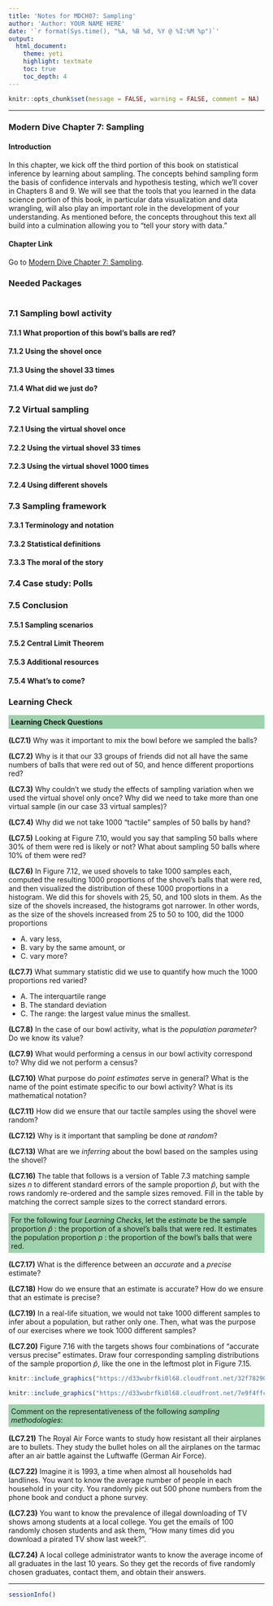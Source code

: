 ```yaml
---
title: 'Notes for MDCH07: Sampling'
author: 'Author: YOUR NAME HERE'
date: '`r format(Sys.time(), "%A, %B %d, %Y @ %I:%M %p")`'
output: 
  html_document: 
    theme: yeti
    highlight: textmate
    toc: true
    toc_depth: 4
---
```


```r
knitr::opts_chunk$set(message = FALSE, warning = FALSE, comment = NA)
```

***

### Modern Dive Chapter 7: Sampling

#### Introduction

In this chapter, we kick off the third portion of this book on statistical inference by learning about sampling. The concepts behind sampling form the basis of confidence intervals and hypothesis testing, which we’ll cover in Chapters 8 and 9. We will see that the tools that you learned in the data science portion of this book, in particular data visualization and data wrangling, will also play an important role in the development of your understanding. As mentioned before, the concepts throughout this text all build into a culmination allowing you to “tell your story with data.”

#### Chapter Link

Go to [Modern Dive Chapter 7: Sampling](https://moderndive.com/7-sampling.html).


### Needed Packages

```r

```


### 7.1 Sampling bowl activity


#### 7.1.1 What proportion of this bowl’s balls are red?


#### 7.1.2 Using the shovel once


#### 7.1.3 Using the shovel 33 times


#### 7.1.4 What did we just do?


### 7.2 Virtual sampling


#### 7.2.1 Using the virtual shovel once


#### 7.2.2 Using the virtual shovel 33 times


#### 7.2.3 Using the virtual shovel 1000 times


#### 7.2.4 Using different shovels


### 7.3 Sampling framework


#### 7.3.1 Terminology and notation 


#### 7.3.2 Statistical definitions


#### 7.3.3 The moral of the story


### 7.4 Case study: Polls


### 7.5 Conclusion


#### 7.5.1 Sampling scenarios


#### 7.5.2 Central Limit Theorem


#### 7.5.3 Additional resources


#### 7.5.4 What’s to come?


### Learning Check

<p style="background-color:#9ED3AD; padding: 5px;">**Learning Check Questions**</p>

**(LC7.1)** Why was it important to mix the bowl before we sampled the balls?


**(LC7.2)** Why is it that our 33 groups of friends did not all have the same numbers of balls that were red out of 50, and hence different proportions red?


**(LC7.3)** Why couldn’t we study the effects of sampling variation when we used the virtual shovel only once? Why did we need to take more than one virtual sample (in our case 33 virtual samples)?


**(LC7.4)** Why did we not take 1000 “tactile” samples of 50 balls by hand?


**(LC7.5)** Looking at Figure 7.10, would you say that sampling 50 balls where 30% of them were red is likely or not? What about sampling 50 balls where 10% of them were red?


**(LC7.6)** In Figure 7.12, we used shovels to take 1000 samples each, computed the resulting 1000 proportions of the shovel’s balls that were red, and then visualized the distribution of these 1000 proportions in a histogram. We did this for shovels with 25, 50, and 100 slots in them. As the size of the shovels increased, the histograms got narrower. In other words, as the size of the shovels increased from 25 to 50 to 100, did the 1000 proportions

* A. vary less,
* B. vary by the same amount, or
* C. vary more?


**(LC7.7)** What summary statistic did we use to quantify how much the 1000 proportions red varied?

* A. The interquartile range
* B. The standard deviation
* C. The range: the largest value minus the smallest.


**(LC7.8)** In the case of our bowl activity, what is the *population parameter*? Do we know its value?


**(LC7.9)** What would performing a census in our bowl activity correspond to? Why did we not perform a census?


**(LC7.10)** What purpose do *point estimates* serve in general? What is the name of the point estimate specific to our bowl activity? What is its mathematical notation?


**(LC7.11)** How did we ensure that our tactile samples using the shovel were random?


**(LC7.12)** Why is it important that sampling be done *at random*?


**(LC7.13)** What are we *inferring* about the bowl based on the samples using the shovel?


**(LC7.16)** The table that follows is a version of Table 7.3 matching sample sizes $n$ to different standard errors of the sample proportion $\hat{p}$, but with the rows randomly re-ordered and the sample sizes removed. Fill in the table by matching the correct sample sizes to the correct standard errors.


<p style="background-color:#9ED3AD; padding: 5px;">For the following four *Learning Checks*, let the *estimate* be the sample proportion $\hat{p}$ : the proportion of a shovel’s balls that were red. It estimates the population proportion $p$ : the proportion of the bowl’s balls that were red.</p>

**(LC7.17)** What is the difference between an *accurate* and a *precise* estimate?


**(LC7.18)** How do we ensure that an estimate is accurate? How do we ensure that an estimate is precise?


**(LC7.19)** In a real-life situation, we would not take 1000 different samples to infer about a population, but rather only one. Then, what was the purpose of our exercises where we took 1000 different samples?


**(LC7.20)** Figure 7.16 with the targets shows four combinations of “accurate versus precise” estimates. Draw four corresponding sampling distributions of the sample proportion $\hat{p}$, like the one in the leftmost plot in Figure 7.15.

```r
knitr::include_graphics("https://d33wubrfki0l68.cloudfront.net/32f78290a2539878dd6509eea1645066a2b12b30/32b0a/moderndive_files/figure-html/comparing-sampling-distributions-3-1.png")
```

```r
knitr::include_graphics("https://d33wubrfki0l68.cloudfront.net/7e9f4ffc8062b970b1b4dc6b76d3b58d77476b00/7e530/images/accuracy_vs_precision.jpg")
```


<p style="background-color:#9ED3AD; padding: 5px;">Comment on the representativeness of the following *sampling methodologies*:</p>

**(LC7.21)** The Royal Air Force wants to study how resistant all their airplanes are to bullets. They study the bullet holes on all the airplanes on the tarmac after an air battle against the Luftwaffe (German Air Force).


**(LC7.22)** Imagine it is 1993, a time when almost all households had landlines. You want to know the average number of people in each household in your city. You randomly pick out 500 phone numbers from the phone book and conduct a phone survey.


**(LC7.23)** You want to know the prevalence of illegal downloading of TV shows among students at a local college. You get the emails of 100 randomly chosen students and ask them, “How many times did you download a pirated TV show last week?”.


**(LC7.24)** A local college administrator wants to know the average income of all graduates in the last 10 years. So they get the records of five randomly chosen graduates, contact them, and obtain their answers.


***
```r
sessionInfo()
```

